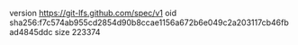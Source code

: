 version https://git-lfs.github.com/spec/v1
oid sha256:f7c574ab955cd2854d90b8ccae1156a672b6e049c2a203117cb46fbad4845ddc
size 223374
